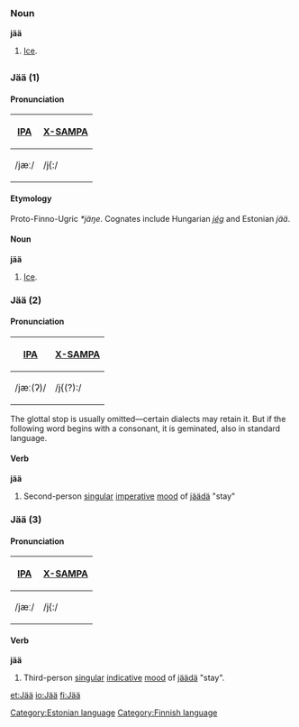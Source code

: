=={{et}}==
[[Category:Estonian language]]
===Noun===
'''jää'''
# [[Ice]].


=={{fi}}==
[[Category:Finnish language]]
===Jää (1)===
====Pronunciation====
{| border=1 cellpadding=5
! [[w:IPA|IPA]] !! [[w:X-SAMPA|X-SAMPA]] 
|-
| /jæː/ || /j{:/
|}

====Etymology====
Proto-Finno-Ugric ''*jäŋe''.  Cognates include Hungarian ''[[jég]]'' and Estonian ''jää''.

====Noun====
'''jää'''
# [[Ice]].

===Jää (2)===

====Pronunciation====
{| border=1 cellpadding=5
! [[w:IPA|IPA]] !! [[w:X-SAMPA|X-SAMPA]] 
|-
| /jæː(&#x0294;)/ || /j{(?):/
|}

The glottal stop is usually omitted&mdash;certain dialects may retain it. But if the following word begins with a consonant, it is geminated, also in standard language.

====Verb====
'''jää'''

# Second-person [[singular]] [[imperative]] [[w:Grammatical Mood|mood]] of [[jäädä]] "stay"

===Jää (3)===

====Pronunciation====
{| border=1 cellpadding=5
! [[w:IPA|IPA]] !! [[w:X-SAMPA|X-SAMPA]] 
|-
| /jæː/ || /j{:/
|}


====Verb====
'''jää'''

# Third-person [[singular]] [[indicative]] [[w:Grammatical Mood|mood]] of [[jäädä]] "stay".

[[et:Jää]]
[[io:Jää]]
[[fi:Jää]]